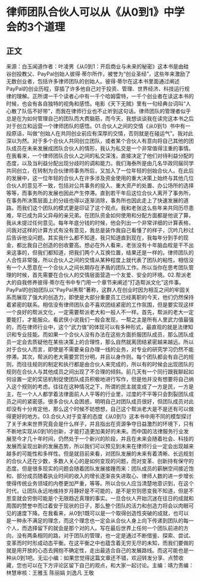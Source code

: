 # 律师团队合伙人可以从《从0到1》中学会的3个道理
## 正文
来源：白玉闻道作者：叶凌男《从0到1：开启商业与未来的秘密》这本书是由硅谷创投教父、PayPal创始人彼得·蒂尔所作，被誉为“创业圣经”，这些年来激励了无数创业者，包括许多律师团队的创始人。彼得·蒂尔在这本书里面通过阐述PayPal的创业历程，穿插了许多他自己对于投资、管理、世界经济、科技运行规律的理解。正所谓一千个读者心中有一千个哈姆雷特，一千个创业者在读这本书的时候，也会有各自独特的视角和感悟。电影《天下无贼》里有一句经典台词叫“人心散了队伍不好带”，而我在律师行业也不止听到这句话。律师团队的管理者似乎总是在为如何管理自己的团队而大费脑筋，而今天，我想谈谈我在读完这本书之后对于创立和运营一个律师团队的感悟。01.合伙人之间的交情《从0到1》书中有一段原话，叫做“创始人在共同创业前应有深厚的交情，否则就是在碰运气”。我对此深以为然。对于多个合伙人共同创立团队，或者某个合伙人有意向将自己其他的团队成员在未来发展成团队合伙人的情形，我认为私交是一个非常值得注重的事情。在我看来，一个律师团队合伙人之间的私交深浅，直接决定了他们对待利益分配的态度，以及当利益分配出现分歧时的调和能力。我们海泰所是由几名华政同届同学共同创立，在转制为合伙律师事务所后，又加入了一位年轻的创始合伙人。在此后的发展中，这一位年轻的合伙人在许多涉及资金使用的重大决策上始终与其他几位合伙人的意见不一致，包括对公共事务的投入、重大资产的处置、办公场所的选择等等，而事务所的发展也因此产生停滞。直到若干年后这位合伙人离开了事务所，在事务所决策层面上的分歧也得以逐渐消除，事务所也因此走上了快速发展的道路。而我们这个团队的模式更是印证了这个观点。我和老张这么些年来共同历尽患难，早已成为异父异母的亲兄弟。在团队资金如何使用和分配方面都是他说了算，我从未提过任何意见。每年年底分钱的时候，他会列出一个非常详细的计算表格，问我对这样的计算方式有没有意见，我总是装作我自己看懂了的样子，沉吟几秒过后告诉他没问题。其实我什么都不知道，我只知道直到现在，我每年分到手的现金，都比我自己创造的创收要高。想必在外人看来，老张没有十年脑血栓是干不出来这事的，但我们都知道，把我们两个人互换位置，结果还是一样的。律师团队的人合性非常强，所以合伙人之间的交情从某种程度上就代表了团队的粘性。相信没有一个人愿意在一个合伙人之间长期存在矛盾的团队工作。所以当你在思考团队管理的时候，首先需要在合伙人的交情层面营造一个友爱、安全的环境。02.帮派老大的自我修养彼得·蒂尔在书中专门用一个章节来阐述“打造帮派文化”这件事。PayPal的创始团队以“PayPal黑帮”著称，这群人在创业时因为相互之间的牢固关系而展现了强大的创造力，即使是大部分重要员工已经离职的今天，他们仍然保持着紧密的联系。相信没有律师团队会不喜欢团结紧密的工作氛围，但是要实现这样一个良好的帮派文化，一定需要帮派老大和一般人不一样。首先，帮派的老大一定要能打，才能服众。看武侠小说我们一般会发现，一帮之主是所有人里武力值最强的，而在律师行业中，这个“武力值”的体现可以有多种形式，最直观的就是法律知识和专业技能。而如果一个合伙人没有办法在这些方面折服团队成员，那么团队成员一定会去质疑他在某些决策上的合理性，那么自然就离团结紧密越来越远。所以对于合伙人而言，即使是不需要亲自办理一线的业务，对专业的研究学习仍然不能停滞。其次，帮派的老大需要赏罚分明，并且以身作则。每个团队都会有自己的规则，而往往规则的制定和执行都是由合伙人来完成的，所以有的时候会出现团队的规则在合伙人与其他成员之间出现了不合理的倾斜。前几天有一个同行跟我聊起如何设置一定的奖惩机制促使团队成员积极地进行写作，但是他并没有想要将自己纳入这个规则的考虑。往往在这种情况之下，所谓的民主就变成了一方是民，一方是主，在一个人人都学着法律面前人人平等的行业里，过度的不平等只会割裂团队成员之间的紧密感。很多合伙人会困惑，明明自己对团队成员很好，但团队成员对此却没有十分肯定他，那么这个时候不妨想想，自己这个帮派老大是不是还有可以做得更好的地方。03.合伙人对于变革的态度《从0到1》这本书中用不同的模型探讨了关于未来世界究竟会是什么样子，并且指出在资源争夺日益激烈的环境下，只有不断地实现从0到1的创新，才能打造更加美好的未来。而中国的法律服务行业发展至今才几十年时间，仍然处于一个新兴的阶段，并且在未来会随着社会、科技的发展而呈现出新的发展态势，所以我们可以预见到未来在律师行业一定会出现越来越多的可能性和多样性。但是就目前来看，对团队发展的未来有着清晰、长远规划的合伙人还在少数，多数人关心的是如何变现的问题，而对变革、创新持有保守的态度。但是很多现实的问题会随着团队发展接踵而来：团队成员的薪酬空间接近饱和、部分成员随着执业时间的收入的增长逐渐丧失进取心、律师人数的进一步增长使得传统业务领域的内卷更加严重，等等。所以合伙人应当清楚地意识到，在这个时代，让团队永远地维持岁月静好是不可能的，是不是穷则思变我不知道，但是不思变就会穷倒可能是个无限趋近真理的事实。一旦合伙人开始沉迷在往日的成就和周围的赞誉中而过着安于现状的日子，那么整个团队的活力和创造力将会以肉眼可见的速度下降。在我看来，从0到1既可以是一个取得创造性突破的成就，也可以是一种永不满足的理念，而这个理念也一定会从合伙人身上向下传递到团队的每一个人，而选择留下的就会是那个对的人。写在最后世界上任何一个团队前进的方向，没有两条相同的路，对于团队的管理，也一定是通过不断借鉴、探索、尝试、变革而时时形成动态平衡。在这平衡之中也蕴含着无穷无尽的未知，而我们要做的就是用开放的心态去拥抱不确定性，走出最适合自己的发展路线。而这可能也是一种从0到1吧。无讼小编：如果您觉得这篇文章还不错，欢迎转发分享、点赞收藏，您也可以在下方评论区留下自己的观点，和大家一起讨论。主编：靖力责编：林慧审核：王雅玉 陈丽娟 刘逸凡 王敬